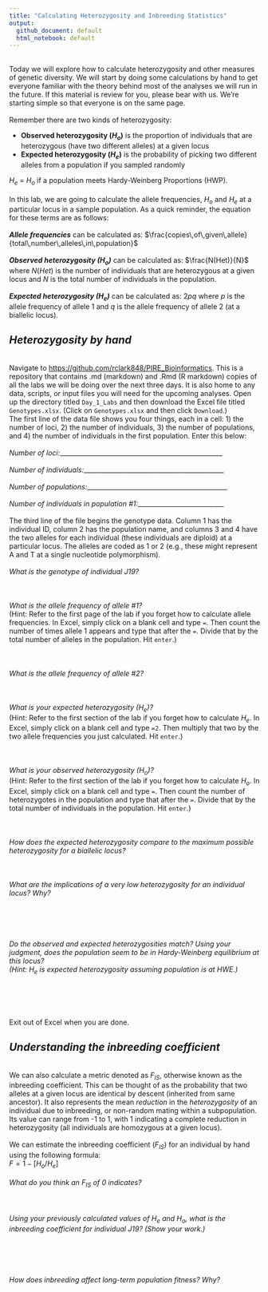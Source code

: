 ```yaml
---
title: "Calculating Heterozygosity and Inbreeding Statistics"
output: 
  github_document: default
  html_notebook: default
---
```


\
Today we will explore how to calculate heterozygosity and other measures of genetic diversity. We will start by doing some calculations by hand to get everyone familiar with the theory behind most of the analyses we will run in the future. If this material is review for you, please bear with us. We're starting simple so that everyone is on the same page.
\
\
Remember there are two kinds of heterozygosity:

* __Observed heterozygosity ($H_{o}$)__ is the proportion of individuals that are heterozygous (have two different alleles) at a given locus
* __Expected heterozygosity ($H_{e}$)__ is the probability of picking two different alleles from a population if you sampled randomly

$H_{e}$ = $H_{o}$ if a population meets Hardy-Weinberg Proportions (HWP).
\
\
In this lab, we are going to calculate the allele frequencies, $H_{o}$ and $H_{e}$ at a particular locus in a sample population. As a quick reminder, the equation for these terms are as follows:
\
\
___Allele frequencies___ can be calculated as: $\frac{copies\,of\,given\,allele}{total\,number\,alleles\,in\,population}$
\
\
___Observed heterozygosity ($H_{o}$)___ can be calculated as: $\frac{N(Het)}{N}$ where $N(Het)$ is the number of individuals that are heterozygous at a given locus and $N$ is the total number of individuals in the population.
\
\
___Expected heterozygosity ($H_{e}$)___ can be calculated as: $2pq$ where $p$ is the allele frequency of allele 1 and $q$ is the allele frequency of allele 2 (at a biallelic locus).

## *__Heterozygosity by hand__*
\
Navigate to <https://github.com/rclark848/PIRE_Bioinformatics>. This is a repository that contains .md (markdown) and .Rmd (R markdown) copies of all the labs we will be doing over the next three days. It is also home to any data, scripts, or input files you will need for the upcoming analyses. Open up the directory titled `Day_1_Labs` and then download the Excel file titled `Genotypes.xlsx`. (Click on `Genotypes.xlsx` and then click `Download`.)
\
The first line of the data file shows you four things, each in a cell: 1) the number of loci, 2) the number of individuals, 3) the number of populations, and 4) the number of individuals in the first population. Enter this below:
\
\
*Number of loci:*___________________________________________________
\
\
*Number of individuals:*____________________________________________
\
\
*Number of populations:*____________________________________________
\
\
*Number of individuals in population #1:*___________________________
\
\
The third line of the file begins the genotype data. Column 1 has the individual ID, column 2 has the population name, and columns 3 and 4 have the two alleles for each individual (these individuals are diploid) at a particular locus. The alleles are coded as 1 or 2 (e.g., these might represent A and T at a single nucleotide polymorphism).
\
\
*What is the genotype of individual J19?*
\
\
\
\
*What is the allele frequency of allele #1?*
\
(Hint: Refer to the first page of the lab if you forget how to calculate allele frequencies. In Excel, simply click on a blank cell and type `=`. Then count the number of times allele 1 appears and type that after the `=`. Divide that by the total number of alleles in the population. Hit `enter`.)
\
\
\
\
*What is the allele frequency of allele #2?*
\
\
\
\
*What is your expected heterozygosity ($H_{e}$)?*
\
(Hint: Refer to the first section of the lab if you forget how to calculate $H_{e}$. In Excel, simply click on a blank cell and type `=2`. Then multiply that two by the two allele frequencies you just calculated. Hit `enter`.)
\
\
\
\
*What is your observed heterozygosity ($H_{o}$)?*
\
(Hint: Refer to the first section of the lab if you forget how to calculate $H_{o}$. In Excel, simply click on a blank cell and type `=`. Then count the number of heterozygotes in the population and type that after the `=`. Divide that by the total number of individuals in the population. Hit `enter`.)
\
\
\
\
*How does the expected heterozygosity compare to the maximum possible heterozygosity for a biallelic locus?*
\
\
\
\
*What are the implications of a very low heterozygosity for an individual locus? Why?*
\
\
\
\
\
\
*Do the observed and expected heterozygosities match? Using your judgment, does the population seem to be in Hardy-Weinberg equilibrium at this locus?*
\
*(Hint: $H_{e}$ is expected heterozygosity assuming population is at HWE.)*
\
\
\
\
\
\
Exit out of Excel when you are done.

## *__Understanding the inbreeding coefficient__*
\
We can also calculate a metric denoted as $F_{IS}$, otherwise known as the inbreeding coefficient. This can be thought of as the probability that two alleles at a given locus are identical by descent (inherited from same ancestor). It also represents the mean *reduction* in the *heterozygosity* of an individual due to inbreeding, or non-random mating within a subpopulation. Its value can range from -1 to 1, with 1 indicating a complete reduction in heterozygosity (all individuals are homozygous at a given locus).
\
\
We can estimate the inbreeding coefficient ($F_{IS}$) for an individual by hand using the following formula:
\
$F = 1 - [H_{o}/H_{e}]$
\
\
*What do you think an $F_{IS}$ of 0 indicates?*
\
\
\
\
*Using your previously calculated values of $H_{e}$ and $H_{o}$, what is the inbreeding coefficient for individual J19? (Show your work.)*
\
\
\
\
\
\
*How does inbreeding affect long-term population fitness? Why?*